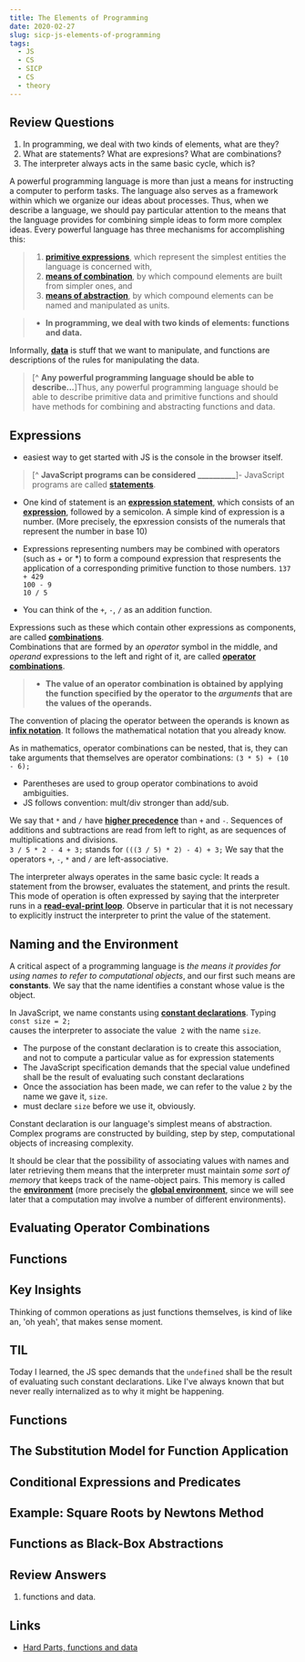 ```yaml
---
title: The Elements of Programming
date: 2020-02-27
slug: sicp-js-elements-of-programming
tags:
  - JS
  - CS
  - SICP
  - CS
  - theory
---
```

## Review Questions
1. In programming, we deal with two kinds of elements, what are they?
1. What are statements? What are expresions? What are combinations?
1. The interpreter always acts in the same basic cycle, which is?

A powerful programming language is more than just a means for instructing a computer to perform tasks. The language also serves as a framework within which we organize our ideas about processes. Thus, when we describe a language, we should pay particular attention to the means that the language provides for combining simple ideas to form more complex ideas. Every powerful language has three mechanisms for accomplishing this:

 > 1. [**primitive expressions**](), which represent the simplest entities the language is concerned with,
 > 1. [**means of combination**](), by which compound elements are built from simpler ones, and
 > 1. [**means of abstraction**](), by which compound elements can be named and manipulated as units.

 >* **In programming, we deal with two kinds of elements: functions and data.**
 
 Informally, [**data**]() is stuff that we want to manipulate, and functions are descriptions of the rules for manipulating the data. 
 
 >[^ **Any powerful programming language should be able to describe...**]Thus, any powerful programming language should be able to describe primitive data and primitive functions and should have methods for combining and abstracting functions and data.

## Expressions
- easiest way to get started with JS is the console in the browser itself.
> [^ **JavaScript programs can be considered __________**]- JavaScript programs are called [**statements**]().

- One kind of statement is an [**expression statement**](), which consists of an [**expression**](), followed by a semicolon. A simple kind of expression is a number. (More precisely, the epxression consists of  the numerals that represent the number in base 10)

- Expressions representing numbers may be combined with operators (such as + or *) to form a compound expression that respresents the application of a corresponding primitive function to those numbers.
`137 + 429`  
`100 - 9`  
`10 / 5`  
- You can think of the `+`, `-`, `/` as an addition function.

Expressions such as these which contain other expressions as components, are called [**combinations**]().  
Combinations that are formed by an *operator* symbol in the middle, and *operand* expressions to the left and right of it, are called [**operator combinations**](). 

>* **The value of an operator combination is obtained by applying the function specified by the operator to the *arguments* that are the values of the operands.**

The convention of placing the operator between the operands is known as [**infix notation**](). It follows the mathematical notation that you already know.

As in mathematics, operator combinations can be nested, that is, they can take arguments that themselves are operator combinations:
`(3 * 5) + (10 - 6);`

- Parentheses are used to group operator combinations to avoid ambiguities.
- JS follows convention: mult/div stronger than add/sub.

We say that `*` and `/` have [**higher precedence**]() than `+` and `-`. Sequences of additions and subtractions are read from left to right, as are sequences of multiplications and divisions.  
`3 / 5 * 2 - 4 + 3;`
stands for
`(((3 / 5) * 2) - 4) + 3;`
We say that the operators `+`, `-`, `*` and `/` are left-associative.

The interpreter always operates in the same basic cycle: It reads a statement from the browser, evaluates the statement, and prints the result. This mode of operation is often expressed by saying that the interpreter runs in a [**read-eval-print loop**](). Observe in particular that it is not necessary to explicitly instruct the interpreter to print the value of the statement.

## Naming and the Environment
A critical aspect of a programming language is *the means it provides for using names to refer to computational objects*, and our first such means are **constants**. We say that the name identifies a constant whose value is the object.

In JavaScript, we name constants using [**constant declarations**](). Typing
`const size = 2;`  
causes the interpreter to associate the value` 2` with the name `size`.  
- The purpose of the constant declaration is to create this association, and not to compute a particular value as for expression statements
- The JavaScript specification demands that the special value undefined shall be the result of evaluating such constant declarations
- Once the association has been made, we can refer to the value `2` by the name we gave it, `size`.
- must declare `size` before we use it, obviously.

Constant declaration is our language's simplest means of abstraction. Complex programs are constructed by building, step by step, computational objects of increasing complexity.

It should be clear that the possibility of associating values with names and later retrieving them means that the interpreter must maintain *some sort of memory* that keeps track of the name-object pairs. This memory is called the [**environment**]() (more precisely the [**global environment**](), since we will see later that a computation may involve a number of different environments).

## Evaluating Operator Combinations
## Functions

## Key Insights
Thinking of common operations as just functions themselves, is kind of like an, 'oh yeah', that makes sense moment.

## TIL 
Today I learned, the JS spec demands that the `undefined` shall be the result of evaluating such constant declarations. Like I've always known that but never really internalized as to why it might be happening. 


## Functions
## The Substitution Model for Function Application
## Conditional Expressions and Predicates
## Example: Square Roots by Newtons Method 
## Functions as Black-Box Abstractions



## Review Answers
1. functions and data.


## Links
- [Hard Parts, functions and data](/hardparts-js-v2-javascript-principles)
